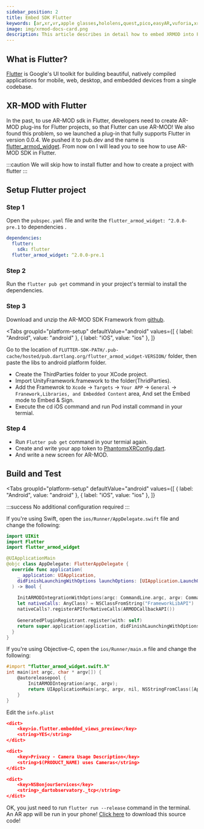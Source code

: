 ```yaml
---
sidebar_position: 2
title: Embed SDK Flutter
keywords: [ar,xr,vr,apple glasses,hololens,quest,pico,easyAR,vuforia,xrmod,mod,doc,XR,facebook,meta,unity]
image: img/xrmod-docs-card.png
description: This article describes in detail how to embed XRMOD into Flutter applications.
---
```


## What is Flutter?
[Flutter](https://flutter.dev/) is Google's UI toolkit for building beautiful, natively compiled applications for mobile, web, desktop, and embedded devices from a single codebase.


## XR-MOD with Flutter
In the past, to use AR-MOD sdk in Flutter, developers need to create AR-MOD plug-ins for Flutter projects, so that Flutter can use AR-MOD! 
We also found this problem, so we launched a plug-in that fully supports Flutter in version 0.0.4. We pushed it to pub.dev and the name is [flutter_armod_widget](https://pub.dev/packages/flutter_armod_widget).
From now on I will lead you to see how to use AR-MOD SDK in Flutter.

:::caution
We will skip how to install flutter and how to create a project with flutter 
:::

## Setup Flutter project

### Step 1

Open the `pubspec.yaml` file and write the `flutter_armod_widget: ^2.0.0-pre.1` to dependencies .

```yaml
dependencies:
  flutter:
    sdk: flutter
  flutter_armod_widget: ^2.0.0-pre.1
```

### Step 2

Run the `flutter pub get` command in your project's termial to install the dependencies.

### Step 3

Download and unzip the AR-MOD SDK Framework from [github](https://github.com/Phantomxm2021/ARMOD-Framework).
 
<Tabs
  groupId="platform-setup"
  defaultValue="android"
  values={[
    { label: "Android", value: "android" },
    { label: "iOS", value: "ios" },
  ]}
>
<TabItem value="android">

Go to the location of `FLUTTER-SDK-PATH/.pub-cache/hosted/pub.dartlang.org/flutter_armod_widget-VERSION/` folder, 
then paste the libs to android platform folder.

</TabItem>


<TabItem value="ios">

- Create the ThirdParties folder to your XCode project.
- Import UnityFramework.framework to the folder(ThridParties).
- Add the Framewrok to `Xcode` -> `Targets` -> `Your APP` -> `General` -> `Franework,Libraries, and Embedded Content` area, And set the Embed mode to Embed & Sign.
- Execute the cd iOS command and run Pod install command in your termial.

</TabItem>

</Tabs>

### Step 4
- Run `Flutter pub get` command in your termial again.
- Create and write your app token to [PhantomsXRConfig.dart](https://github.com/Phantomxm2021/ARMOD-FlutterAppDemo/blob/main/lib/src/config/phantomsxrConfig.dart).
- And write a new screen for AR-MOD.


## Build and Test

<Tabs
  groupId="platform-setup"
  defaultValue="android"
  values={[
    { label: "Android", value: "android" },
    { label: "iOS", value: "ios" },
  ]}
>
<TabItem value="android">

:::success
No additional configuration required
:::

</TabItem>


<TabItem value="ios">

If you're using Swift, open the `ios/Runner/AppDelegate.swift` file and change the following:

```swift diff title="AppDelegate.swift"
import UIKit
import Flutter
import flutter_armod_widget

@UIApplicationMain
@objc class AppDelegate: FlutterAppDelegate {
  override func application(
    _ application: UIApplication,
    didFinishLaunchingWithOptions launchOptions: [UIApplication.LaunchOptionsKey: Any]?
  ) -> Bool {
  
    InitARMODIntegrationWithOptions(argc: CommandLine.argc, argv: CommandLine.unsafeArgv, launchOptions)
    let nativeCalls: AnyClass? = NSClassFromString("FrameworkLibAPI")
    nativeCalls?.registerAPIforNativeCalls(ARMODCallbackAPI())
    
    GeneratedPluginRegistrant.register(with: self)
    return super.application(application, didFinishLaunchingWithOptions: launchOptions)
  }
}

```

If you're using Objective-C, open the `ios/Runner/main.m` file and change the following:

```objectivec title="main.m"
#import "flutter_armod_widget.swift.h"
int main(int argc, char * argv[]) {
    @autoreleasepool {
        InitARMODIntegration(argc, argv);
        return UIApplicationMain(argc, argv, nil, NSStringFromClass([AppDelegate class]));
    }
}
```

Edit the `info.plist`

```json
<dict>
    <key>io.flutter.embedded_views_preview</key>
    <string>YES</string>
</dict>

<dict>
    <key>Privacy - Camera Usage Description</key>
    <string>$(PRODUCT_NAME) uses Cameras</string>
</dict>

<dict>
    <key>NSBonjourServices</key>
    <string>_dartobservatory._tcp</string>
</dict>
```


</TabItem>

</Tabs>


OK, you just need to run `flutter run --release` command in the terminal.  An AR app will be run in your phone!
[Click here](https://github.com/Phantomxm2021/ARMOD-FlutterAppDemo) to download this source code!